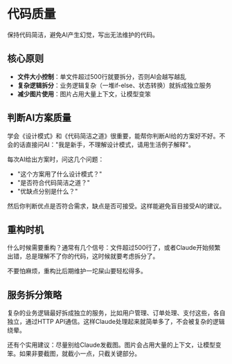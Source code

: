 # 代码质量

保持代码简洁，避免AI产生幻觉，写出无法维护的代码。

## 核心原则

- **文件大小控制**：单文件超过500行就要拆分，否则AI会越写越乱
- **复杂逻辑拆分**：业务逻辑复杂（一堆if-else、状态转换）就拆成独立服务
- **减少图片使用**：图片占用大量上下文，让模型变笨

## 判断AI方案质量

学会《设计模式》和《代码简洁之道》很重要，能帮你判断AI给的方案好不好。不会的话直接问AI："我是新手，不理解设计模式，请用生活例子解释"。

每次AI给出方案时，问这几个问题：
- "这个方案用了什么设计模式？"
- "是否符合代码简洁之道？"
- "优缺点分别是什么？"

然后你判断优点是否符合需求，缺点是否可接受。这样能避免盲目接受AI的建议。

## 重构时机

什么时候需要重构？通常有几个信号：文件超过500行了，或者Claude开始频繁出错，总是理解不了你的代码，这时候就要考虑拆分了。

不要怕麻烦，重构比后期维护一坨屎山要轻松得多。

## 服务拆分策略

复杂的业务逻辑最好拆成独立的服务，比如用户管理、订单处理、支付这些，各自独立，通过HTTP API通信。这样Claude处理起来就简单多了，不会被复杂的逻辑绕晕。

还有个实用建议：尽量别给Claude发截图。图片会占用大量的上下文，让模型变笨。如果非要截图，就截小一点，只截关键部分。